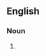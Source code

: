 {{also|stableboys|stable-boys}}

==English==

===Noun===
{{head|en|noun form}}

# {{plural of|en|stable boy}}